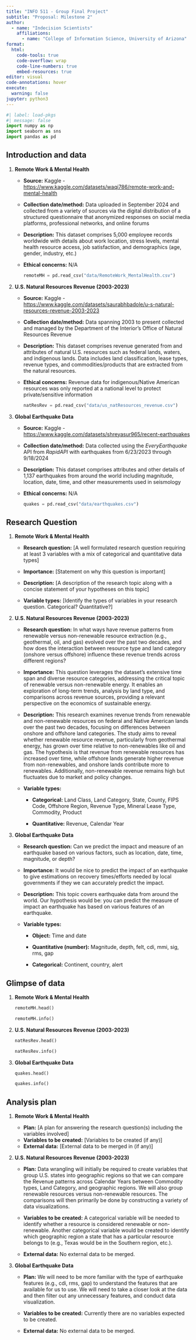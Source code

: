 ```yaml
---
title: "INFO 511 - Group Final Project"
subtitle: "Proposal: Milestone 2"
author: 
  - name: "Indecision Scientists"
    affiliations:
      - name: "College of Information Science, University of Arizona"
format:
  html:
    code-tools: true
    code-overflow: wrap
    code-line-numbers: true
    embed-resources: true
editor: visual
code-annotations: hover
execute:
  warning: false
jupyter: python3
---
```


```python
#| label: load-pkgs
#| message: false
import numpy as np
import seaborn as sns
import pandas as pd
```

## Introduction and data

1.  **Remote Work & Mental Health**

    -   **Source:** Kaggle - <https://www.kaggle.com/datasets/waqi786/remote-work-and-mental-health>

    -   **Collection date/method:** Data uploaded in September 2024 and collected from a variety of sources via the digital distribution of a structured questionnaire that anonymized responses on social media platforms, professional networks, and online forums

    -   **Description:** This dataset comprises 5,000 employee records worldwide with details about work location, stress levels, mental health resource access, job satisfaction, and demographics (age, gender, industry, etc.)

    -   **Ethical concerns:** N/A

        ```python
        remoteMH = pd.read_csv("data/RemoteWork_MentalHealth.csv")
        ```

2.  **U.S. Natural Resources Revenue (2003-2023)**

    -   **Source:** Kaggle - <https://www.kaggle.com/datasets/saurabhbadole/u-s-natural-resources-revenue-2003-2023>

    -   **Collection date/method:** Data spanning 2003 to present collected and managed by the Department of the Interior's Office of Natural Resources Revenue

    -   **Description:** This dataset comprises revenue generated from and attributes of natural U.S. resources such as federal lands, waters, and indigenous lands. Data includes land classification, lease types, revenue types, and commodities/products that are extracted from the natural resources.

    -   **Ethical concerns:** Revenue data for indigenous/Native American resources was only reported at a national level to protect private/sensitive information

        ```python
        natResRev = pd.read_csv("data/us_natResources_revenue.csv")
        ```

3.  **Global Earthquake Data**

    -   **Source:** Kaggle - <https://www.kaggle.com/datasets/shreyasur965/recent-earthquakes>

    -   **Collection date/method:** Data collected using the *EveryEarthquake* API from *RapidAPI* with earthquakes from 6/23/2023 through 9/18/2024

    -   **Description:** This dataset comprises attributes and other details of 1,137 earthquakes from around the world including magnitude, location, date, time, and other measurements used in seismology

    -   **Ethical concerns:** N/A

        ```python
        quakes = pd.read_csv("data/earthquakes.csv")
        ```

## Research Question

1.  **Remote Work & Mental Health**

    -   **Research question:** \[A well formulated research question requiring at least 3 variables with a mix of categorical and quantitative data types\]

    -   **Importance:** \[Statement on why this question is important\]

    -   **Description:** \[A description of the research topic along with a concise statement of your hypotheses on this topic\]

    -   **Variable types:** \[Identify the types of variables in your research question. Categorical? Quantitative?\]

2.  **U.S. Natural Resources Revenue (2003-2023)**

    -   **Research question:** In what ways have revenue patterns from renewable versus non-renewable resource extraction (e.g., geothermal, oil, and gas) evolved over the past two decades, and how does the interaction between resource type and land category (onshore versus offshore) influence these revenue trends across different regions?

    -   **Importance:** This question leverages the dataset’s extensive time span and diverse resource categories, addressing the critical topic of renewable versus non-renewable energy. It enables an exploration of long-term trends, analysis by land type, and comparisons across revenue sources, providing a relevant perspective on the economics of sustainable energy.

    -   **Description:** This research examines revenue trends from renewable and non-renewable resources on federal and Native American lands over the past two decades, focusing on differences between onshore and offshore land categories. The study aims to reveal whether renewable resource revenue, particularly from geothermal energy, has grown over time relative to non-renewables like oil and gas. The hypothesis is that revenue from renewable resources has increased over time, while offshore lands generate higher revenue from non-renewables, and onshore lands contribute more to renewables. Additionally, non-renewable revenue remains high but fluctuates due to market and policy changes.

    -   **Variable types:**

        -   **Categorical:** Land Class, Land Category, State, County, FIPS Code, Offshore Region, Revenue Type, Mineral Lease Type, Commodity, Product

        -   **Quantitative:** Revenue, Calendar Year

3.  **Global Earthquake Data**

    -   **Research question:** Can we predict the impact and measure of an earthquake based on various factors, such as location, date, time, magnitude, or depth?

    -   **Importance:** It would be nice to predict the impact of an earthquake to give estimations on recovery times/efforts needed by local governments if they we can accurately predict the impact.

    -   **Description:** This topic covers earthquake data from around the world. Our hypothesis would be: you can predict the measure of impact an earthquake has based on various features of an earthquake.

    -   **Variable types:**

        -   **Object:** Time and date

        -   **Quantitative (number):** Magnitude, depth, felt, cdi, mmi, sig, rms, gap

        -   **Categorical:** Continent, country, alert

## Glimpse of data

1.  **Remote Work & Mental Health**

    ```python
    remoteMH.head()
    ```

    ```python
    remoteMH.info()
    ```

2.  **U.S. Natural Resources Revenue (2003-2023)**

    ```python
    natResRev.head()
    ```

    ```python
    natResRev.info()
    ```

3.  **Global Earthquake Data**

    ```python
    quakes.head()
    ```

    ```python
    quakes.info()
    ```

## Analysis plan

1.  **Remote Work & Mental Health**

    -   **Plan:** \[A plan for answering the research question(s) including the variables involved\]
    -   **Variables to be created:** \[Variables to be created (if any)\]
    -   **External data:** \[External data to be merged in (if any)\]

2.  **U.S. Natural Resources Revenue (2003-2023)**

    -   **Plan:** Data wrangling will initially be required to create variables that group U.S. states into geographic regions so that we can compare the Revenue patterns across Calendar Years between Commodity types, Land Category, and geographic regions. We will also group renewable resources versus non-renewable resources. The comparisons will then primarily be done by constructing a variety of data visualizations.

    -   **Variables to be created:** A categorical variable will be needed to identify whether a resource is considered renewable or non-renewable. Another categorical variable would be created to identify which geographic region a state that has a particular resource belongs to (e.g., Texas would be in the Southern region, etc.).

    -   **External data:** No external data to be merged.

3.  **Global Earthquake Data**

    -   **Plan:** We will need to be more familiar with the type of earthquake features (e.g., cdi, rms, gap) to understand the features that are available for us to use. We will need to take a closer look at the data and then filter out any unnecessary features, and conduct data visualization.

    -   **Variables to be created:** Currently there are no variables expected to be created.

    -   **External data:** No external data to be merged.